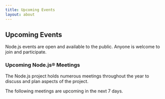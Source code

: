 ```yaml
---
title: Upcoming Events
layout: about
---
```


## Upcoming Events

Node.js events are open and available to the public. Anyone is welcome to join and participate.

### Upcoming Node.js® Meetings

The Node.js project holds numerous meetings throughout the year to discuss and plan aspects of the project.

The following meetings are upcoming in the next 7 days.


